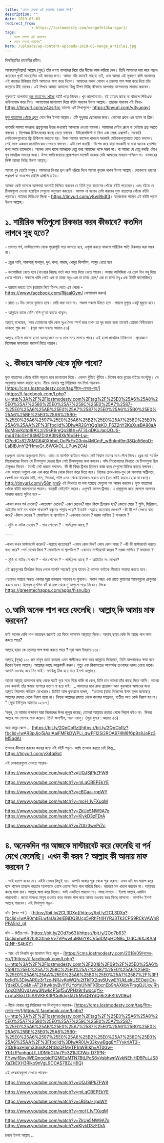 ```yaml
---
title: 'ভেঙ্গে ফেলো এই কারাগার (প্রথম পর্ব)'
description: ""
date: 2019-05-03
redirect_from: 
            - https://lostmodesty.com/vengefelokaragar1/
tags: 
  - ভেঙ্গে ফেলো এই কারাগার
  - ভেঙ্গে ফেলো কারাগার"
hero: /uploads/wp-content-uploads-2019-05-venge_article1.jpg
---
```

বিসমিল্লাহির রহমানীর রহীম।

আলহামদুলিল্লাহ! আল্লাহ (সুবঃ) তাঁর নগণ্য বান্দাদের নিয়ে তাঁর দ্বীনের কাজ করিয়ে নেন। তিনি আমাদের দয়া করে পছন্দ করেছেন খুবই অবহেলিত এই কাজের জন্য। আমরা তাঁর কাছেই সাহায্য চাই, এবং আমরা এই সুধারণা রাখি আমাদের এই কাজের বিনিময়ে তিনি আমাদের ক্ষমা করে দিবেন। আমাদের সকল গোপন ও প্রকাশ্য পাপ ক্ষমা করে দিয়ে তাঁর জান্নাতে ঠাঁই দেবেন। এই লিখায় আমরা আমাদের কিছু টিপস দিচ্ছি কীভাবে আপনারা আসক্তদের সাহায্য করবেন।

শুরুতেই আপনারা [মুক্ত বাতাসের খোঁজে](https://lostmodesty.com/muktobataserkhoje/) বইটি পড়ে নিবেন। খুব ভালোমতো। বই হাতের কাছে না থাকলে পিডিএফ ডাউনলোড করে নিন। আগাগোড়া মনোযোগ দিয়ে বইটা পড়বেন ইনশা আল্লাহ। তারপর পড়বেন এই লিখা- <https://tinyurl.com/y4zsrtrc> তারপর এই লিখাগুলো- <https://tinyurl.com/y3yunqyt>

[মুক্ত বাতাসের খোঁজে গ্রুপে](http://www.facebook.com/groups/lostmodesty.volunteers/) যোগ দিন ইনশা আল্লাহ। এটি শুধুমাত্র ছেলেদের জন্য। বোনেরা গ্রুপে এড হবেন না প্লিজ।

ডাক্তারি সমস্যা সংক্রান্ত প্রশ্নগুলোর উত্তর কখনোই আন্দাজে দেওয়া যাবেনা। আমাদের মেইন গ্রুপে বা পেইজে প্রশ্ন করতে বলবেন । বিশেষজ্ঞ চিকিৎসকের কাছে যেতে বলবেন। ইউরোলজিস্ট বা স্কিন এবং সেক্স এক্সপার্ট। সরকারি মেডিকেলগুলোতে ফ্রি চিকিৎসা করানো হয়। টাকা পয়সার ঝামেলা থাকলে সরকারি মেডিকেলগুলোতে যেতে বলবেন। সেই সঙ্গে একজন মনোবিদকেও দেখাতে বলবেন। এটা বেশ জরুরী। বিশেষ করে যারা সমকামী বা যারা অনেক হতাশার কথা বলবে তাদেরকে। অনেক কেস থাকে যাদেরকে হেল্প করা আমাদের পক্ষে সম্ভব না। বা আমরা যে হেল্প করছি এটাও খুব সাময়িক সময়ের জন্য। ঐসব ভাইবোনদের প্রফেশনাল সাপোর্ট দরকার যেটা আমাদের মাধ্যমে পসিবল না। ডাক্তারের লিস্ট আমরা দিচ্ছি ইনশা আল্লাহ্‌।

আমরা খুব ছোটো মানুষ। আমাদের লিখার ভুল ত্রুটি ধরিয়ে দিলে আমরা কৃতজ্ঞ থাকব ইনশা আল্লাহ্‌। যেকোনো ধরণের পরামর্শ বা সাজেশন হাইলি এপ্রিসিয়েটেড।

আসক্ত কেউ আসলে আপনারা অবশ্যই নিশ্চিত করবেন যে তিনি মুক্ত বাতাসের খোঁজে বইটা পড়েছেন। এবং বইয়ে যে টিপসগুলো দেওয়া হয়েছিল সেগুলো অনুসরণ করছেন। আসক্ত না হলেও চেষ্টা করবেন মুক্ত বাতাসের খোঁজে বইটা পড়াতে। বইয়ের পিডিএফ লিংক - <https://tinyurl.com/y8w9hdf3>। যতজনকে পারেন এই বইটা পড়ান ইনশা আল্লাহ্‌।

# ১. শারীরিক ক্ষতিগুলো রিকভার করব কীভাবে? কতদিন লাগবে সুস্থ হতে?

\- প্রথমত পর্ন, মাস্টারবেশন থেকে পুরোপুরি সরে আসতে হবে, এগুলা করতে থাকলে শারীরিক ক্ষতি রিকভার করা সম্ভব না।

\- প্রচুর পানি, শাকসব্জ্‌ ফলমূল, দুধ, কলা, বাদাম, খেজুর কিশমিশ, আঙ্গুর খেতে হবে

\- কালোজিরা খেতে হবে (খাওয়ার নিয়মঃ ভর্তা করে ভাত দিয়ে খেতে পারেন। আবার কালিজিরা এর তেল টাও মধু দিয়ে খেতে পারেন। সকালে খালি পেটে এক চা চামচ মধু+এক চা চামচ তেল/ এক চা চামচ মধু+এক চিমটি কালোজিরা)

\- ব্যায়াম করতে হবে (ব্যায়াম নিয়ে টিপস পেতে এই পেজে - <https://www.facebook.com/RijaalGym/> যোগাযোগ করুন)

\- রাতে ১১ টার ভেতর ঘুমাতে হবে। দেরি করা যাবে না। সকাল সকাল উঠতে হবে। পারলে দুপুরে একটু ঘুমুতে হবে।

\- আল্লাহর কাছে বেশি বেশি দু'আ করতে থাকুন।

আল্লাহ্‌ বলেছেন, 'আর তোমাদের যদি কোন দুঃখ দৈন্য স্পর্শ করে তখন তা দূর করার জন্য তাকেই তোমরা বিনীতভাবে ডাকতে শুরু কর'। (সূরা আন নাহলঃ আয়াত ৫৩)

আল্লাহ চাইলে ভালো হতো অবস্থাভেদে ৩-৬ মাস সময় লাগতে পারে। এই হলো প্রাথমিক চিকিতসা। প্রয়োজনে বিশেষজ্ঞ ডাক্তারের পরামর্শ নিতে পারেন।

# ২. কীভাবে আসক্তি থেকে মুক্তি পাবো?

মুক্ত বাতাসের খোঁজে বইটা পড়তে হবে মনোযোগ দিয়ে। একদম খুঁটিয়ে খুঁটিয়ে। বিশেষ করে বৃত্তের বাইরে অংশটুকু। সে অনুসারে আমল করতে হবে। নীড়ে ফেরার গল্প সিরিজের সব লিখা পড়বেন- [https://cms.lostmodesty.com/tag/নীড়ে-ফেরার-গল্প/](https://l.facebook.com/l.php?u=http%3A%2F%2Flostmodesty.com%2Ftag%2F%25E0%25A6%25A8%25E0%25A7%2580%25E0%25A7%259C%25E0%25A7%2587-%25E0%25A6%25AB%25E0%25A7%2587%25E0%25A6%25B0%25E0%25A6%25BE%25E0%25A6%25B0-%25E0%25A6%2597%25E0%25A6%25B2%25E0%25A7%258D%25E0%25A6%25AA%2F%3Ffbclid%3DIwAR2GYtQg1sKO_F6Z2nY2KsXusBA88aABcMpiyKdtpI8AILzi29sR9reQp3I&h=AT3LqDKoJapQOJS-md47dcGH164MZDiXA3lNBXkf6o5H-Lw-CPcdCz8278MG640XhbdLOoPkFxG3qjx4MCmF_wBnkpt9m38Qo56epD-LaBIBJnh12fHmoQr_6WGkOL_LPuw2CA)

(এগুলো তাদের অনুপ্রেরণা দিবে। তারা যে আসক্তি কাটাতে পারবে সেই বিশ্বাস তাদের মনে গেঁথে দিবে। ব্রেক দ্যা সার্কেল শিরোনামের লিখায় যে টিপসগুলা দেওয়া ছিল সেই টিপসগুলার কথা বলবেন। ফাঁদ শিরোনামের লিখাতে যে টিপসগুলা ছিল ঐগুলাও দিবেন। টার্গেট সেট করতে বলবেন। কী কী বিষয় ট্রিগার হিসেবে কাজ করে সেগুলো চিহ্নিত করতে বলবেন। এবং বলবেন ওগুলো এক এক করে জীবন থেকে বিদায় করে দিতে হবে। নিজের চোখ-কান-মুখ কে সবসময় অশ্লীলতা, বেপর্দা নন-মাহরাম নারী, গান, সিনেমা, গালি এসব থেকে হিফাজত করতে হবে (যত কষ্টই করতে হোক না কেন)। <http://tinyurl.com/y58njrm9> এই লিখাতে যা বলা হয়েছে সেগুলো সব আমল করবেন। মুক্ত বাতাসের খোঁজে বইটা ভালোমতো পড়েন। ডায়েরী মেইন্টেন করেন। এগুলাই আসল ট্রিগার। এ প্রশ্নগুলো করে ফেললে আপনার সাহায্য করতে সুবিধা হবে –

\-কখন কখন পর্ন দেখেন? -কতোক্ষণ দেখেন? -কেন দেখেন? মানে কিসে ট্রিগারড হন? কোনো মেয়ে ? মুভি, সিরিয়াল, আইটেম সং? মন খারাপ থাকলে? বন্ধুদের পাল্লায় পড়ে? ইত্যাদি -সপ্তাহে কতোবার দেখেন? -কী কী পর্ন দেখতে বাধ্য করে? -কিসে দেখেন ? মোবাইলে না ল্যাপটপে ? -কোথায় দেখেন ? দরজা লাগিয়ে ? বাথরুমে ?

\- মুভি বা নাটক দেখেন ? - গান শোনেন ? - গার্লফ্রেন্ড আছে ?

\----

\-কখন কখন মাস্টারবেট করেন? -সপ্তাহে কতোবার? -কোন কোন দিন? কোন কোন সময় ? -কী কী মাস্টারবেট করতে বাধ্য করে? -পর্ন দেখেন কিনা ? মোবাইলে না ল্যাপটপে ? -কোথায় মাস্টারবেট করেন ? দরজা লাগিয়ে ? বাথরুমে ?

\- মুভি বা নাটক দেখেন ? - গান শোনেন ? - গার্লফ্রেন্ড আছে ? - আইটেম সং দেখেন?

এই প্রশ্নগুলোর ঠিকঠাক উত্তর পেলে আপনি সহজেই বুঝে যাবেন ঐ আসক্ত ভাইকে কীভাবে সাহায্য করতে হবে।

এছাড়াও সপ্তাহে অন্তত একবার সূরা বাকারাহ পড়বেন বা শুনবেন। সকাল সন্ধ্যা এবং রাতে ঘুমানোর আমলগুলো রেগুলার করতে হবে। হিসনুল মুসলিম বই বা এপ্স থেকে দু'আগুলো পড়ে নিবেন। লিংক- <https://greentechapps.com/apps/hisnulbn>

# ৩.আমি অনেক পাপ করে ফেলেছি। আল্লাহ্‌ কি আমায় মাফ করবেন?

ভাই অনেক বেশি পাপ করেছেন জন্যেই তো ফিরে আসবেন আল্লাহ্‌র দিকে। আল্লাহ্‌ ছাড়া কেউ কি আছে পাপ ক্ষমা করতে পারে?

আল্লাহ্ ছাড়া কে তোমার পাপ ক্ষমা করতে পারে ? সূরা আল ইমরান-১৩৫।

আল্লাহ্‌ (সুবঃ) ১০০ জন মানুষ হত্যা করেছে এমন পাপীকেও ক্ষমা করে জান্নাতে দিয়েছেন, তিনি আপনাকেও ক্ষমা করে দিবেন ইনশা আল্লাহ্‌। আল্লাহ্‌র কাছে কান্নাকাটি করুন। মৃত্যু এবং কিয়ামতের আগপর্যন্ত তওবাহর দরজা খোলা থাকে। আপনি তওবাহ করে নিন ভাই। সবকিছু ঠিক হয়ে যাবে ইনশা আল্লাহ্‌।

আমরা আল্লাহ্‌ তাআলার কাছ থেকে যতই দূরে সরে গিয়ে থাকি না কেন, তিনি চান আমরা তাঁর কাছে ফিরে আসি। আমরা যেন কখনই তাঁর ক্ষমার ব্যাপারে হতাশ না হয়ে যাই। \_ আমাদের মনে রাখা প্রয়োজন আল কুরআনে আমাদের জন্য আল্লাহ নিরাশার পরিত্রান রেখেছেন। তিনিই আল কুরআনে বলেন, . "তোমরা (যারা নিজেদের উপর যূলম করেছো) আল্লাহর রহমত থেকে নিরাশ হয়ো না। নিশ্চয় আল্লাহর রহমত থেকে কাফের সম্প্রদায়, ব্যতীত অন্য কেউ নিরাশ হয় না। " \[সূরা ইউসূফঃ আয়াতঃ ১২:৮৭]

‘বলুন, হে আমার বান্দাগণ যারা নিজেদের উপর জুলুম করেছ; তোমরা আল্লাহর রহমত থেকে নিরাশ হইও না। নিশ্চয় আল্লাহ সব গোনাহ মাফ করেন। তিনি ক্ষমাশীল, পরম দয়ালু। (সুরা যুমার : আয়াত ৫৩)

আয় কান্না ঝেপে … [https://bit.ly/2QpCbRz](https://bit.ly/2QpCbRz?fbclid=IwAR3pJjoj5jAalAaiFMFkDWPLi_qwFFl2Si2ROA974M8f6p9s8JaRz3M5qdA)

তওবাহ কীভাবে করবেন জানার জন্য এই বইটি পড়ুন- আমি তওবাহ করতে চাই কিন্তু... <https://tinyurl.com/y34qj8ot>

এই লেকচারগুলো দেখতে পারেন-

<https://www.youtube.com/watch?v=UQJSjPkZFW8>

<https://www.youtube.com/watch?v=mLqCBEPEkYE>

<https://www.youtube.com/watch?v=cBGaa-rppWY>

<https://www.youtube.com/watch?v=moH_lvFXuqM>

<https://www.youtube.com/watch?v=ZkUe5NW9A7o> <https://www.youtube.com/watch?v=KlykD3zFDrA>

<https://www.youtube.com/watch?v=ZOlz3wvPrZc>

# ৪. অনেকদিন পর আজকে মাস্টারবেট করে ফেলেছি বা পর্ন দেখে ফেলেছি। এখন কী করব ? আল্লাহ কী আমায় মাফ করবেন ?

\- ভাই হতাশ হবেন না। এইটা তেমন কিছুই নয়। আপনি আবার শুরু থেকে শুরু করুন। এখন যদি মন খারাপ করে বসে থাকেন তাহলে শয়তান আপনাকে ওয়াস ওয়াসা দিয়ে পাপ করিয়ে নিবে। কাজেই মন খারাপ করবেন না। আল্লাহর কাছে মাফ চান। আল্লাহ ক্ষমা করে দিবেন। ভাই একদিনে পারবেন না। সময় লাগবে । ইনশা আল্লাহ্‌ একদিন পারবেনই। কতো অসংখ্য মানুষ তওবাহ করে আবার পাপ করে আবার তওবাহ করে ফিরে আসলো। আপনিও ইনশা আল্লাহ্‌ পারবেন। এই লিখাগুলা পড়ুন-

ফাঁদ (প্রথম পর্ব ) - [https://bit.ly/2CL3DXq](https://bit.ly/2CL3DXq?fbclid=IwAR0mbELwfaUa3eIEBjDQ8Ucp5vRhFt4HYRJ3Tk3CPS9RCkVAWnRPFA5nz_g)

ফাঁদ – দ্বিতীয় পর্ব- [https://bit.ly/2Od7b63](https://bit.ly/2Od7b63?fbclid=IwAR2h3CGImkVv7VPwwtuMk6YKCV5dDMpHON8c_1zdCJ6XJKAatQtNF-S4bXY)

\- আর এই লিখাটা খুব মনোযগ দিয়ে পড়ুন - [https://cms.lostmodesty.com/2018/09/ঝড়ের-পরে/](https://l.facebook.com/l.php?u=http%3A%2F%2Flostmodesty.com%2F2018%2F09%2F%25E0%25A6%259D%25E0%25A7%259C%25E0%25A7%2587%25E0%25A6%25B0-%25E0%25A6%25AA%25E0%25A6%25B0%25E0%25A7%2587%2F%3Ffbclid%3DIwAR0z3rTzx-NRJvKeWQfu2tTkFX2qy6UywEYUkLekUEEOeijiOr-YdakDLCo&h=AT2HtwkbyBvYYUYpYsUNhFX6bcnEb9hAXkbVPrsgQJUxyjRhAqxOlMOvdsww3NwkcP5qf5uVPHz9r4wocqYk-cxgtaS5kLOsASVKEK3PCp8dgkkU1rMyQBYdQjRrXiFSfkV06w)

\- নীড়ে ফেরার গল্প সিরিজের সব লিখাগুলাও পড়বেন- [https://cms.lostmodesty.com/tag/নীড়ে-ফেরার-গল্প/](https://l.facebook.com/l.php?u=http%3A%2F%2Flostmodesty.com%2Ftag%2F%25E0%25A6%25A8%25E0%25A7%2580%25E0%25A7%259C%25E0%25A7%2587-%25E0%25A6%25AB%25E0%25A7%2587%25E0%25A6%25B0%25E0%25A6%25BE%25E0%25A6%25B0-%25E0%25A6%2597%25E0%25A6%25B2%25E0%25A7%258D%25E0%25A6%25AA%2F%3Ffbclid%3DIwAR0Uv33kywBgg8YFYykrlAT3i-2lQrBgxHnjm336isK4N1GsOFMyTF1nWBI&h=AT0Gw-YbfzfPunhqpLILUDMbGUq7Pc321fJCfWo-D71PN-FYvwjf8oyIWEQngcbidFQMlEuMTN7BtLPoS6vVsbhwnWvkNEhlHD5PuLJS8XaZkEXH3Rlko9nVgL9CCAS78ZJH6Q)

এই লেকচারগুলো দেখতে পারেন-

<https://www.youtube.com/watch?v=UQJSjPkZFW8>

<https://www.youtube.com/watch?v=mLqCBEPEkYE>

<https://www.youtube.com/watch?v=cBGaa-rppWY>

<https://www.youtube.com/watch?v=moH_lvFXuqM>

<https://www.youtube.com/watch?v=ZkUe5NW9A7o> <https://www.youtube.com/watch?v=KlykD3zFDrA>

চলবে ইনশা আল্লাহ্‌ ...
